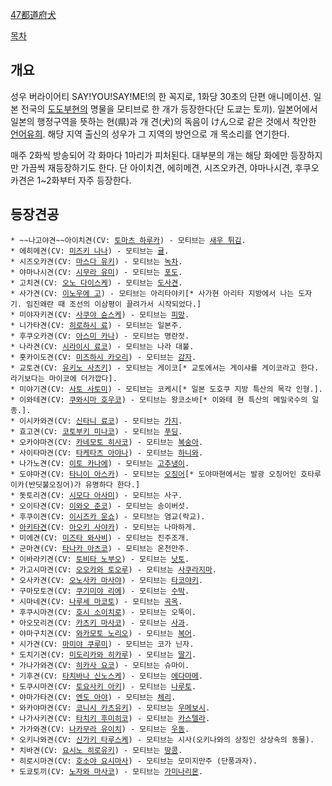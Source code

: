 [http://47todoufuken.jp/ 47都道府犬]

[[목차]]
== 개요 ==
성우 버라이어티 SAY!YOU!SAY!ME!의 한 꼭지로, 1화당 30초의 단편 애니메이션. 일본 전국의 [[도도부현]]의 명물을 모티브로 한 개가 등장한다(단 도쿄는 토끼). 일본어에서 일본의 행정구역을 뜻하는 현(県)과 개 견(犬)의 독음이 けん으로 같은 것에서 착안한 [[언어유희]]. 해당 지역 출신의 성우가 그 지역의 방언으로 개 목소리를 연기한다.

매주 2화씩 방송되어 각 화마다 1마리가 피처된다. 대부분의 개는 해당 화에만 등장하지만 가끔씩 재등장하기도 한다. 단 아이치견, 에히메견, 시즈오카견, 야마나시견, 후쿠오카견은 1~2화부터 자주 등장한다.

== 등장견공 ==
 * ~~나고야견~~아이치견(CV: [[토마츠 하루카]]) - 모티브는 [[새우 튀김]].
 * 에히메견(CV: [[미즈키 나나]]) - 모티브는 [[귤]].
 * 시즈오카견(CV: [[마스다 유키]]) - 모티브는 [[녹차]].
 * 야마나시견(CV: [[시무라 유미]]) - 모티브는 [[포도]].
 * 고치견(CV: [[오노 다이스케]]) - 모티브는 [[도사견]].
 * 사가견(CV: [[이노우에 고]]) - 모티브는 아리타야키[* 사가현 아리타 지방에서 나는 도자기. 임진왜란 때 조선의 이삼평이 끌려가서 시작되었다.]
 * 미야자키견(CV: [[사쿠야 슌스케]]) - 모티브는 [[피망]].
 * 니가타견(CV: [[히로하시 료]]) - 모티브는 일본주.
 * 후쿠오카견(CV: [[아스미 카나]]) - 모티브는 명란젓.
 * 나라견(CV: [[시라이시 료코]]) - 모티브는 나라 대불.
 * 홋카이도견(CV: [[미즈하시 카오리]]) - 모티브는 [[감자]].
 * 교토견(CV: [[유키노 사츠키]]) - 모티브는 게이코[* 교토에서는 게이샤를 게이코라고 한다.라기보다는 마이코에 더가깝다].
 * 미야기견(CV: [[사토 사토미]]) - 모티브는 코케시[* 일본 도호쿠 지방 특산의 목각 인형.].
 * 이와테견(CV: [[쿠와시마 호우코]]) - 모티브는 왕코소바[* 이와테 현 특산의 메밀국수의 일종.].
 * 이시카와견(CV: [[신타니 료코]]) - 모티브는 [[가지]].
 * 효고견(CV: [[코토부키 미나코]]) - 모티브는 [[푸딩]].
 * 오카야마견(CV: [[카네모토 히사코]]) - 모티브는 [[복숭아]].
 * 사이타마견(CV: [[타케타츠 아야나]]) - 모티브는 [[하니와]].
 * 나가노견(CV: [[이토 카나에(성우)|이토 카나에]]) - 모티브는 [[고추냉이]].
 * 도야마견(CV: [[타니이 아스카]]) - 모티브는 [[오징어]][* 도야마현에서는 발광 오징어인 호타루이카(반딧불오징어)가 유명하다 한다.]
 * 돗토리견(CV: [[시모다 아사미]]) - 모티브는 사구.
 * 오이타견(CV: [[이와오 준코]]) - 모티브는 송이버섯.
 * 후쿠이견(CV: [[이시즈카 운쇼]]) - 모티브는 염교(락교).
 * [[아키타견]](CV: [[아오키 사야카]]) - 모티브는 나마하게.
 * 미에견(CV: [[미즈타 와사비]]) - 모티브는 진주조개.
 * 군마견(CV: [[타나카 아츠코]]) - 모티브는 온천만주.
 * 이바라키견(CV: [[토비타 노부오]]) - 모티브는 [[낫토]].
 * 가고시마견(CV: [[오오카와 토오루]]) - 모티브는 [[사쿠라지마]].
 * 오사카견(CV: [[오노사카 마사야]]) - 모티브는 [[타코야키]].
 * 구마모토견(CV: [[쿠기미야 리에]]) - 모티브는 [[수박]].
 * 시마네견(CV: [[나루세 마코토]]) - 모티브는 [[곡옥]].
 * 후쿠시마견(CV: [[호시 소이치로]]) - 모티브는 오뚝이.
 * 아오모리견(CV: [[카츠키 마사코]]) - 모티브는 [[사과]].
 * 야마구치견(CV: [[와카모토 노리오]]) - 모티브는 [[복어]].
 * 시가견(CV: [[마미야 쿠루미]]) - 모티브는 코가 닌자.
 * 도치기견(CV: [[미도리카와 히카루]]) - 모티브는 [[딸기]].
 * 가나가와견(CV: [[히카사 요코]]) - 모티브는 슈마이.
 * 기후견(CV: [[타치바나 신노스케]]) - 모티브는 [[에다마메]].
 * 도쿠시마견(CV: [[토요사키 아키]]) - 모티브는 [[나루토]].
 * 야마가타견(CV: [[엔도 아야]]) - 모티브는 [[체리]].
 * 와카야마견(CV: [[코니시 카츠유키]]) - 모티브는 [[우메보시]].
 * 나가사키견(CV: [[타치키 후미히코]]) - 모티브는 [[카스텔라]].
 * 가가와견(CV: [[나카무라 유이치]]) - 모티브는 [[우동]].
 * 오키나와견(CV: [[신가키 타루스케]]) - 모티브는 시사(오키나와의 상징인 상상속의 동물).
 * 치바견(CV: [[요시노 히로유키]]) - 모티브는 [[땅콩]].
 * 히로시마견(CV: [[호소야 요시마사]]) - 모티브는 모미지만주 (단풍과자).
 * 도쿄토끼(CV: [[노자와 마사코]]) - 모티브는 [http://ko.wikipedia.org/wiki/%EA%B0%80%EB%AF%B8%EB%82%98%EB%A6%AC%EB%AA%AC 가미나리몬].

